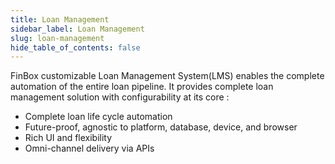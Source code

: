 ```yaml
---
title: Loan Management
sidebar_label: Loan Management
slug: loan-management
hide_table_of_contents: false
---
```




FinBox customizable Loan Management System(LMS) enables the complete automation of the entire loan pipeline. It provides complete loan management solution with configurability at its core :

* Complete loan life cycle automation 
* Future-proof, agnostic to platform, database, device, and browser
* Rich UI and flexibility
* Omni-channel delivery via APIs
